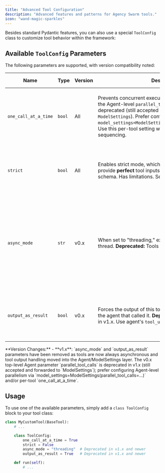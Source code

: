 ```yaml
---
title: "Advanced Tool Configuration"
description: "Advanced features and patterns for Agency Swarm tools."
icon: "wand-magic-sparkles"
---
```


Besides standard Pydantic features, you can also use a special `ToolConfig` class to customize tool behavior within the framework:

## Available `ToolConfig` Parameters

The following parameters are supported, with version compatibility noted:

| Name               | Type    | Version | Description                                                                                                      | When to Use                                                                                          | Default Value |
|--------------------|---------|---------|------------------------------------------------------------------------------------------------------------------|------------------------------------------------------------------------------------------------------|---------------|
| `one_call_at_a_time` | `bool` | All     | Prevents concurrent execution for a specific tool. In v1.x the Agent-level `parallel_tool_calls` parameter is deprecated (still accepted and forwarded to `ModelSettings`). Prefer configuring via `model_settings=ModelSettings(parallel_tool_calls=...)`. Use this per-tool setting when you need strict sequencing. | Use for database operations, API calls with rate limits, or actions that depend on previous results. | `False`         |
| `strict`             | `bool` | All     | Enables strict mode, which ensures the agent will always provide **perfect** tool inputs that 100% match your schema. Has limitations. See [OpenAI Docs](https://platform.openai.com/docs/guides/structured-outputs#supported-schemas). | Use for mission-critical tools or tools that have nested Pydantic model schemas.                     | `False`         |
| `async_mode`     | `str` | v0.x  | When set to "threading," executes this tool in a separate thread.  **Deprecated:** Tools are now always async in v1.x | Use when your agent needs to execute multiple tools or the same tool multiple times in a single message to decrease latency. Beware of resource allocation. | `None`      |
| `output_as_result` | `bool` | v0.x | Forces the output of this tool as the final message from the agent that called it.  **Deprecated:** No longer supported in v1.x. Use agent's `tool_use_behavior` parameter instead. | Only recommended for very specific use cases and only if you know what you're doing. | `False`    |

<Info>
**Version Changes:**
- **v1.x**: `async_mode` and `output_as_result` parameters have been removed as tools are now always asynchronous and tool output handling moved into the Agent/ModelSettings layer. The v0.x top-level Agent parameter `parallel_tool_calls` is deprecated in v1.x (still accepted and forwarded to `ModelSettings`); prefer configuring Agent-level parallelism via `model_settings=ModelSettings(parallel_tool_calls=...)` and/or per-tool `one_call_at_a_time`.
</Info>

## Usage

To use one of the available parameters, simply add a `class ToolConfig` block to your tool class:

```python
class MyCustomTool(BaseTool):
    # ...

    class ToolConfig:
        one_call_at_a_time = True
        strict = False
        async_mode = "threading"  # Deprecated in v1.x and newer
        output_as_result = True   # Deprecated in v1.x and newer

    def run(self):
        # ...
```
